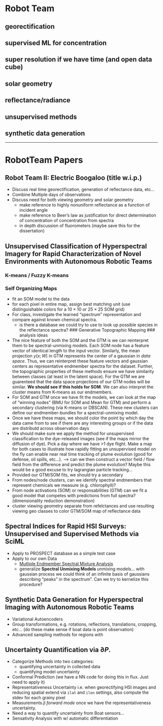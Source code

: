 # Robot Team

## georectification
## supervised ML for concentration 
## super resolution if we have time (and open data cube)
## solar geometry
## reflectance/radiance 
## unsupervised methods 
## synthetic data generation 



---

# RobotTeam Papers 
## Robot Team II: Electric Boogaloo (title w.i.p.)
- Discuss real time georectification, generation of reflectance data, etc... 
- Combine Multiple days of observations
- Discuss need for both viewing geometry and solar geometry 
  - make reference to highly nonuniform reflectance as a function of incident angle 
  - make reference to Beer's law as justification for direct determination of concentration of concentration from spectra 
  - in depth discussion of fluorometers (maybe save this for the dissertation)

## Unsupervised Classification of Hyperspectral Imagery for Rapid Characterization of Novel Environments with Autonomous Robotic Teams 
### K-means / Fuzzy K-means
### Self Organizing Maps
- fit an SOM model to the data 
- for each pixel in entire map, assign best matching unit (use distinguishable colors for a $10\times 10$ or $25\times 25$ SOM grid)
- For class, investigate the learned "spectrum" representation and compare against known chemical spectra. 
  - is there a database we could try to use to look up possible species in the reflectance spectra? 
### Generative Topographic Mapping 
### analysis ideas
- The nice feature of both the SOM and the GTM is we can reinterpret them to be spectral-unmixing models. Each SOM node has a feature vector of identical length to the input vector. Similarly, the mean projection $y(x;W)$ in GTM represents the center of a gaussian in *data space*. Thus, we can reinterpret these feature vectors and gaussian centers as representative endmember spectra for the dataset. Further, the topographic properties of these methods ensure we have similarity between classes (at least in the latent space). For the GTM we are guarenteed that the data space projections of our GTM nodes will be similar. **We should see if this holds for SOM**. We can also interpret the cluster means from K-means as our endmembers. 
- For SOM and GTM once we have fit the models, we can look at the map of "winning nodes" (BMU for SOM and Mean for GTM) and perform a secondary clustering (via K-means or DBSCAN). These new clusters can define our endmember-bundles for a spectral-unmixing model.
- Once we have these maps, we should color the point by which day the data came from to see if there are any interesting groups or if the data are distributd across observation days 
- We should make sure we apply the method for unsupervised classification to the dye-released images (see if the maps mirror the diffusion of dye). Pick a day where we have >1 dye flight. Make a map for both cases to illustrate how rapidly fitting an unsupervised model on the fly can enable near real time tracking of plume evolution (good for defense, oil spills, etc...). --> can we then construct a vector field / flow field from the difference and predict the plume evolution? Maybe this would be a good excuse to try lagrangian particle tracking... 
- Provided our GTM/SOM fits, we should try a secondary 
- From nodes/node clusters, can we identify spectral endmembers that represent chemicals we measure (e.g. chlorophyll)? 
- From node activations (SOM) or responsabilities (GTM) can we fit a good model that competes with predictions from full spectra? (dimensionality reduction demonstration)
- cluster viewing geometry separate from refelctances and use resulting viewing geo classes to color GTM/SOM map of reflectance data

## Spectral Indices for Rapid HSI Surveys: Unsupervised and Supervised Methods via SciML
- Apply to PROSPECT database as a simple test case 
- Apply to our own Data 
  - [Mutliple Endmember Spectral Mixture Analysis](https://aviris.jpl.nasa.gov/proceedings/workshops/99_docs/46.pdf)
  - generalize **Spectral Unmixing Models** unmixing models... with gaussian process we could think of an infinite basis of gaussians describing "peaks" in the spectrum". Can we try to kernelize this procedure?

## Synthetic Data Generation for Hyperspectral Imaging with Autonomous Robotic Teams
- Variational Autoencoders 
- Group transformations, e.g. rotations, reflections, translations, cropping, etc... (do these make sense if boat data is point observation) 
- Advanced sampling methods for regions with 

## Uncertainty Quantification via $\partial P$.
- Categorize Methods into two categories: 
  - quantifying uncertainty in collected data 
  - quantifying model uncertainty
- Conformal Prediction (we have a NN code for doing this in flux. Just need to apply it)
- Representativeness Uncertainty i.e. when georectifying HSI images and reducing spatial extend via `ilat` and `ilon` settings, also compute the stdev for each grainy pixel
- Measurements.jl *forward mode* once we have the representativeness uncertainty. 
- Need a way to quantify uncertainty from Boat sensors... 
- Sensativity Analysis with w/ automatic differentiation

